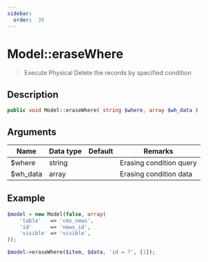 ```yaml
---
sidebar:
  order:  35
---
```


# Model::eraseWhere

> Execute Physical Delete the records by specified condition

## Description

```php
public void Model::eraseWhere( string $where, array $wh_data )
```

## Arguments

| Name     | Data type | Default | Remarks                 |
| -------- | --------- | ------- | ----------------------- |
| $where   | string    |         | Erasing condition query |
| $wh_data | array     |         | Erasing condition data  |

## Example

```php title="Controller"
$model = new Model(false, array(
    'table'   => 'cms_news',
    'id'      => 'news_id',
    'visible' => 'visible',
));

$model->eraseWhere($item, $data, 'id = ?', [1]);
```
